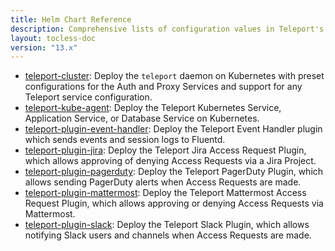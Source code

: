 ```yaml
---
title: Helm Chart Reference
description: Comprehensive lists of configuration values in Teleport's Helm charts
layout: tocless-doc
version: "13.x"
---
```


- [teleport-cluster](/docs/ver/13.x/reference/helm-reference/teleport-cluster): Deploy the
  `teleport` daemon on Kubernetes with preset configurations for the Auth and
  Proxy Services and support for any Teleport service configuration.
- [teleport-kube-agent](/docs/ver/13.x/reference/helm-reference/teleport-kube-agent): Deploy the
  Teleport Kubernetes Service, Application Service, or Database Service on
  Kubernetes.
- [teleport-plugin-event-handler](/docs/ver/13.x/reference/helm-reference/teleport-plugin-event-handler):
  Deploy the Teleport Event Handler plugin which sends events and session logs
  to Fluentd.
- [teleport-plugin-jira](/docs/ver/13.x/reference/helm-reference/teleport-plugin-jira): Deploy
  the Teleport Jira Access Request Plugin, which allows approving of denying
  Access Requests via a Jira Project.
- [teleport-plugin-pagerduty](/docs/ver/13.x/reference/helm-reference/teleport-plugin-pagerduty):
  Deploy the Teleport PagerDuty Plugin, which allows sending PagerDuty alerts
  when Access Requests are made.
- [teleport-plugin-mattermost](/docs/ver/13.x/reference/helm-reference/teleport-plugin-mattermost):
  Deploy the Teleport Mattermost Access Request Plugin, which allows approving
  or denying Access Requests via Mattermost.
- [teleport-plugin-slack](/docs/ver/13.x/reference/helm-reference/teleport-plugin-slack): Deploy
  the Teleport Slack Plugin, which allows notifying Slack users and channels
  when Access Requests are made.
